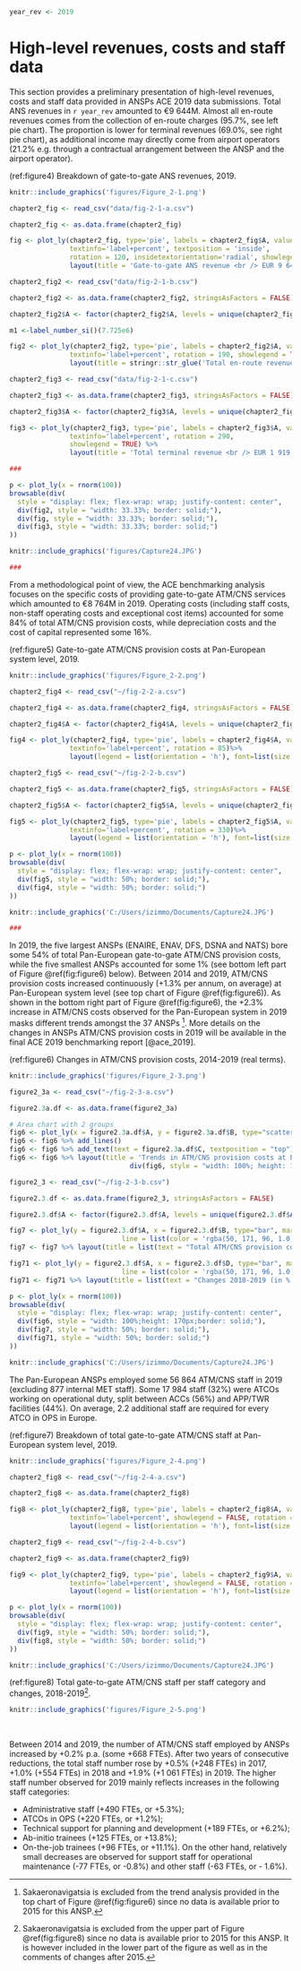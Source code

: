 ```r
year_rev <- 2019
```

# High-level revenues, costs and staff data {#high}

This section provides a preliminary presentation of high-level revenues, costs and staff data provided in ANSPs ACE 2019 data submissions. Total ANS revenues in `r year_rev` amounted to €9 644M. Almost all en-route revenues comes from the collection of en-route charges (95.7%, see left pie chart). The proportion is lower for terminal revenues (69.0%, see right pie chart), as additional income may directly come from airport operators (21.2% e.g. through a contractual arrangement between the ANSP and the airport operator).

(ref:figure4) Breakdown of gate-to-gate ANS revenues, 2019.

```r
knitr::include_graphics('figures/Figure_2-1.png')
```

```r

chapter2_fig <- read_csv("data/fig-2-1-a.csv")

chapter2_fig <- as.data.frame(chapter2_fig)

fig <- plot_ly(chapter2_fig, type='pie', labels = chapter2_fig$A, values = chapter2_fig$B, height = 525, 
               textinfo='label+percent', textposition = 'inside',
               rotation = 120, insidetextorientation='radial', showlegend = TRUE)%>%
               layout(title = 'Gate-to-gate ANS revenue <br /> EUR 9 644 M', legend = list(orientation = 'h'), font=list(size = 7))

chapter2_fig2 <- read_csv("data/fig-2-1-b.csv")

chapter2_fig2 <- as.data.frame(chapter2_fig2, stringsAsFactors = FALSE)

chapter2_fig2$A <- factor(chapter2_fig2$A, levels = unique(chapter2_fig2$A)[order(chapter2_fig2$B, decreasing = TRUE)])

m1 <-label_number_si()(7.725e6)

fig2 <- plot_ly(chapter2_fig2, type='pie', labels = chapter2_fig2$A, values = chapter2_fig2$B, height = 525,
               textinfo='label+percent', rotation = 190, showlegend = TRUE)%>%
               layout(title = stringr::str_glue('Total en-route revenue <br /> EUR {m1}', m1 = m1), legend = list(orientation = 'h'), font=list(size = 7))

chapter2_fig3 <- read_csv("data/fig-2-1-c.csv")

chapter2_fig3 <- as.data.frame(chapter2_fig3, stringsAsFactors = FALSE)

chapter2_fig3$A <- factor(chapter2_fig3$A, levels = unique(chapter2_fig3$A)[order(chapter2_fig3$B, decreasing = TRUE)])

fig3 <- plot_ly(chapter2_fig3, type='pie', labels = chapter2_fig3$A, values = chapter2_fig3$B, height = 525, 
               textinfo='label+percent', rotation = 290,
               showlegend = TRUE) %>%
               layout(title = 'Total terminal revenue <br /> EUR 1 919 M', legend = list(orientation = 'h'), font=list(size = 7))

###

p <- plot_ly(x = rnorm(100))
browsable(div(
  style = "display: flex; flex-wrap: wrap; justify-content: center",
  div(fig2, style = "width: 33.33%; border: solid;"),
  div(fig, style = "width: 33.33%; border: solid;"),
  div(fig3, style = "width: 33.33%; border: solid;")
))

knitr::include_graphics('figures/Capture24.JPG')

###

```

From a methodological point of view, the ACE benchmarking analysis focuses on the specific costs of providing gate-to-gate ATM/CNS services which amounted to €8 764M in 2019. Operating costs (including staff costs, non-staff operating costs and exceptional cost items) accounted for some 84% of total ATM/CNS provision costs, while depreciation costs and the cost of capital represented some 16%.

(ref:figure5) Gate-to-gate ATM/CNS provision costs at Pan-European system level, 2019.

```r
knitr::include_graphics('figures/Figure_2-2.png')
```

```r

chapter2_fig4 <- read_csv("~/fig-2-2-a.csv")

chapter2_fig4 <- as.data.frame(chapter2_fig4, stringsAsFactors = FALSE)

chapter2_fig4$A <- factor(chapter2_fig4$A, levels = unique(chapter2_fig4$A)[order(chapter2_fig4$B, decreasing = TRUE)])

fig4 <- plot_ly(chapter2_fig4, type='pie', labels = chapter2_fig4$A, values = chapter2_fig4$B, 
               textinfo='label+percent', rotation = 85)%>%
               layout(legend = list(orientation = 'h'), font=list(size = 7))

chapter2_fig5 <- read_csv("~/fig-2-2-b.csv")

chapter2_fig5 <- as.data.frame(chapter2_fig5, stringsAsFactors = FALSE)

chapter2_fig5$A <- factor(chapter2_fig5$A, levels = unique(chapter2_fig5$A)[order(chapter2_fig5$B, decreasing = TRUE)])

fig5 <- plot_ly(chapter2_fig5, type='pie', labels = chapter2_fig5$A, values = chapter2_fig5$B, 
               textinfo='label+percent', rotation = 330)%>%
               layout(legend = list(orientation = 'h'), font=list(size = 7))

p <- plot_ly(x = rnorm(100))
browsable(div(
  style = "display: flex; flex-wrap: wrap; justify-content: center",
  div(fig5, style = "width: 50%; border: solid;"),
  div(fig4, style = "width: 50%; border: solid;")
))

knitr::include_graphics('C:/Users/izimmo/Documents/Capture24.JPG')

###

```


In 2019, the five largest ANSPs (ENAIRE, ENAV, DFS, DSNA and NATS) bore some 54% of total Pan-European gate-to-gate ATM/CNS provision costs, while the five smallest ANSPs accounted for some 1% (see bottom left part of Figure \@ref(fig:figure6) below). Between 2014 and 2019, ATM/CNS provision costs increased continuously (+1.3% per annum, on average) at Pan-European system level (see top chart of Figure \@ref(fig:figure6)). As shown in the bottom right part of Figure \@ref(fig:figure6), the +2.3% increase in ATM/CNS costs observed for the Pan-European system in 2019 masks different trends amongst the 37 ANSPs [^high-level-revenues-costs-and-staff-data-1]. More details on the changes in ANSPs ATM/CNS provision costs in 2019 will be available in the final ACE 2019 benchmarking report [@ace_2019].

[^high-level-revenues-costs-and-staff-data-1]: Sakaeronavigatsia is excluded from the trend analysis provided in the top chart of Figure \@ref(fig:figure6) since no data is available prior to 2015 for this ANSP.

(ref:figure6) Changes in ATM/CNS provision costs, 2014-2019 (real terms).

```r
knitr::include_graphics('figures/Figure_2-3.png')
```

```r

figure2_3a <- read_csv("~/fig-2-3-a.csv")

figure2.3a.df <- as.data.frame(figure2_3a)

# Area chart with 2 groups
fig6 <- plot_ly(x = figure2.3a.df$A, y = figure2.3a.df$B, type="scatter", mode="markers")
fig6 <- fig6 %>% add_lines()
fig6 <- fig6 %>% add_text(text = figure2.3a.df$C, textposition = "top")
fig6 <- fig6 %>% layout(title = 'Trends in ATM/CNS provision costs at Pan-European system (2014-2019)', showlegend = FALSE, yaxis = list(title = "EUR, 2019", range = c(7000000000,9000000000)), font=list(size = 7), autosize = F, width = 750, height = 160, div(style = "display: flex; flex-wrap: wrap; justify-content: space-between",
                              div(fig6, style = "width: 100%; height: 160px; border: solid")))

figure2_3 <- read_csv("~/fig-2-3-b.csv")

figure2.3.df <- as.data.frame(figure2_3, stringsAsFactors = FALSE)

figure2.3.df$A <- factor(figure2.3.df$A, levels = unique(figure2.3.df$A)[order(figure2.3.df$B, decreasing = FALSE)])

fig7 <- plot_ly(y = figure2.3.df$A, x = figure2.3.df$B, type="bar", marker = list(color = 'rgba(50, 171, 96, 0.6)',
                            line = list(color = 'rgba(50, 171, 96, 1.0)', width = 1)), text = figure2.3.df$B, textposition = 'outside', orientation = 'h')
fig7 <- fig7 %>% layout(title = list(text = "Total ATM/CNS provision costs in 2019", y = 0.0), autosize = TRUE, font=list(size = 7))

fig71 <- plot_ly(y = figure2.3.df$A, x = figure2.3.df$D, type="bar", marker = list(color = 'rgba(50, 171, 96, 0.6)',
                            line = list(color = 'rgba(50, 171, 96, 1.0)', width = 1)), text = figure2.3.df$D, textposition = 'outside', orientation = 'h', base = 0)
fig71 <- fig71 %>% layout(title = list(text = "Changes 2018-2019 (in %)", y = 0.0), autosize = TRUE, font=list(size = 7), base = 0)

p <- plot_ly(x = rnorm(100))
browsable(div(
  style = "display: flex; flex-wrap: wrap; justify-content: center",
  div(fig6, style = "width: 100%;height: 170px;border: solid;"),
  div(fig7, style = "width: 50%; border: solid;"),
  div(fig71, style = "width: 50%; border: solid;")
))

knitr::include_graphics('C:/Users/izimmo/Documents/Capture24.JPG')

```

The Pan-European ANSPs employed some 56 864 ATM/CNS staff in 2019 (excluding 877 internal MET staff). Some 17 984 staff (32%) were ATCOs working on operational duty, split between ACCs (56%) and APP/TWR facilities (44%). On average, 2.2 additional staff are required for every ATCO in OPS in Europe.

(ref:figure7) Breakdown of total gate-to-gate ATM/CNS staff at Pan-European system level, 2019.

```r
knitr::include_graphics('figures/Figure_2-4.png')
```

```r

chapter2_fig8 <- read_csv("~/fig-2-4-a.csv")

chapter2_fig8 <- as.data.frame(chapter2_fig8)

fig8 <- plot_ly(chapter2_fig8, type='pie', labels = chapter2_fig8$A, values = chapter2_fig8$B, height = 525, 
               textinfo='label+percent', showlegend = FALSE, rotation = 70)%>%
               layout(legend = list(orientation = 'h'), font=list(size = 7))

chapter2_fig9 <- read_csv("~/fig-2-4-b.csv")

chapter2_fig9 <- as.data.frame(chapter2_fig9)

fig9 <- plot_ly(chapter2_fig9, type='pie', labels = chapter2_fig9$A, values = chapter2_fig9$B, height = 525, 
               textinfo='label+percent', showlegend = FALSE, rotation = 35)%>%
               layout(legend = list(orientation = 'h'), font=list(size = 7))

p <- plot_ly(x = rnorm(100))
browsable(div(
  style = "display: flex; flex-wrap: wrap; justify-content: center",
  div(fig9, style = "width: 50%; border: solid;"),
  div(fig8, style = "width: 50%; border: solid;")
))

knitr::include_graphics('C:/Users/izimmo/Documents/Capture24.JPG')

```

(ref:figure8) Total gate-to-gate ATM/CNS staff per staff category and changes, 2018-2019[^high-level-revenues-costs-and-staff-data-2].

[^high-level-revenues-costs-and-staff-data-2]: Sakaeronavigatsia is excluded from the upper part of Figure \@ref(fig:figure8) since no data is available prior to 2015 for this ANSP. It is however included in the lower part of the figure as well as in the comments of changes after 2015.

::: {.cols data-latex=""}
::: {.col data-latex="{0.55\\textwidth}"}
```r
knitr::include_graphics('figures/Figure_2-5.png')
```
:::

::: {.col data-latex="{0.05\\textwidth}"}
  <!-- an empty Div (with a white space), serving as
a column separator -->
:::

::: {.col data-latex="{0.4\\textwidth}"}
Between 2014 and 2019, the number of ATM/CNS staff employed by ANSPs increased by +0.2% p.a. (some +668 FTEs). After two years of consecutive reductions, the total staff number rose by +0.5% (+248 FTEs) in 2017, +1.0% (+554 FTEs) in 2018 and +1.9% (+1 061 FTEs) in 2019. The higher staff number observed for 2019 mainly reflects increases in the following staff categories:

-   Administrative staff (+490 FTEs, or +5.3%);
-   ATCOs in OPS (+220 FTEs, or +1.2%);
-   Technical support for planning and development (+189 FTEs, or +6.2%);
-   Ab-initio trainees (+125 FTEs, or +13.8%);
-   On-the-job trainees (+96 FTEs, or +11.1%). On the other hand, relatively small decreases are observed for support staff for operational maintenance (-77 FTEs, or -0.8%) and other staff (-63 FTEs, or - 1.6%).
:::
:::
